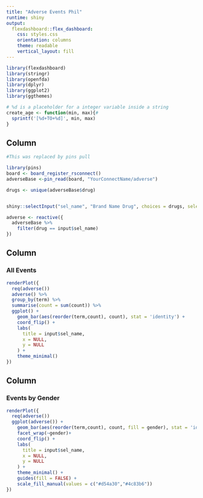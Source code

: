 ```yaml
---
title: "Adverse Events Phil"
runtime: shiny
output:
  flexdashboard::flex_dashboard:
    css: styles.css
    orientation: columns
    theme: readable
    vertical_layout: fill
---
```




```r
library(flexdashboard)
library(stringr)
library(openfda)
library(dplyr)
library(ggplot2)
library(ggthemes)

# %d is a placeholder for a integer variable inside a string
create_age <- function(min, max){#
  sprintf('[%d+TO+%d]', min, max)
}
```

Column {.sidebar}
------------

```r

#This was replaced by pins pull

library(pins)
board <- board_register_rsconnect()
adverseBase <-pin_read(board, "YourConnectName/adverse")

drugs <- unique(adverseBase$drug)


shiny::selectInput("sel_name", "Brand Name Drug", choices = drugs, selected = drugs[0])

adverse <- reactive({
  adverseBase %>%
    filter(drug == input$sel_name)
})

```

Column {data-width=650}
-----------------------------------------------------------------------

### All Events

```r
renderPlot({
  req(adverse())
  adverse() %>% 
  group_by(term) %>% 
  summarise(count = sum(count)) %>% 
  ggplot() +
    geom_bar(aes(reorder(term,count), count), stat = 'identity') +
    coord_flip() +
    labs(
      title = input$sel_name,
      x = NULL,
      y = NULL
    ) +
    theme_minimal()
})

```


Column {data-width=350}
-----------------------------------------------------------------------

### Events by Gender

```r
renderPlot({
  req(adverse())
  ggplot(adverse()) +
    geom_bar(aes(reorder(term,count), count, fill = gender), stat = 'identity') +
    facet_wrap(~gender)+
    coord_flip() +
    labs(
      title = input$sel_name,
      x = NULL,
      y = NULL
    ) +
    theme_minimal() + 
    guides(fill = FALSE) + 
    scale_fill_manual(values = c("#d54a30","#4c83b6"))
})
```
